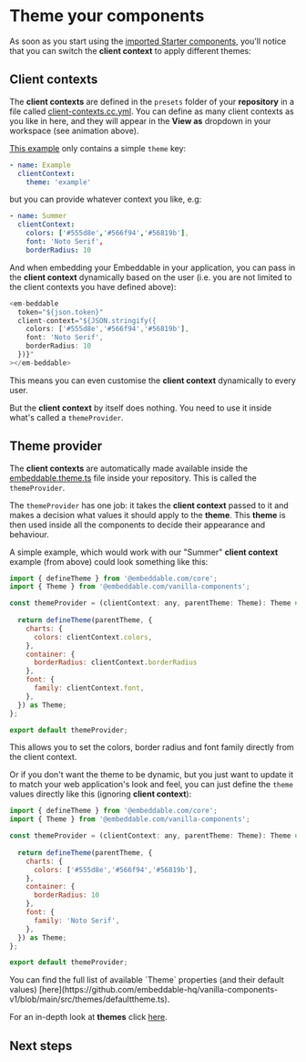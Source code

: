 # Theme your components

As soon as you start using the [imported Starter components](./install-starter-kit), you'll notice that you can switch the **client context** to apply different themes:

<VideoComponent
    src="/video/theme-example.mp4"
    width="800"
    height="450"
/>

## Client contexts

The **client contexts** are defined in the `presets` folder of your **repository** in a file called [client-contexts.cc.yml](https://github.com/embeddable-hq/embeddable-boilerplate/blob/main/src/embeddable.com/presets/client-contexts.cc.yml). You can define as many client contexts as you like in here, and they will appear in the **View as** dropdown in your workspace (see animation above).

[This example](https://github.com/embeddable-hq/embeddable-boilerplate/blob/main/src/embeddable.com/presets/client-contexts.cc.yml) only contains a simple `theme` key:

```yml
- name: Example
  clientContext:
    theme: 'example'
```
but you can provide whatever context you like, e.g:
```yml
- name: Summer
  clientContext:
    colors: ['#555d8e','#566f94','#56819b'],
    font: 'Noto Serif',
    borderRadius: 10
```

And when embedding your Embeddable in your application, you can pass in the **client context** dynamically based on the user (i.e. you are not limited to the client contexts you have defined above):

```js
<em-beddable
  token="${json.token}"
  client-context="${JSON.stringify({ 
  	colors: ['#555d8e','#566f94','#56819b'],
    font: 'Noto Serif',
    borderRadius: 10
  })}"
></em-beddable>
```

This means you can even customise the **client context** dynamically to every user.

But the **client context** by itself does nothing.  You need to use it inside what's called a `themeProvider`.

## Theme provider

The **client contexts** are automatically made available inside the [embeddable.theme.ts](https://github.com/embeddable-hq/embeddable-boilerplate/blob/main/embeddable.theme.ts) file inside your repository.  This is called the `themeProvider`.


The `themeProvider` has one job: it takes the **client context** passed to it and makes a decision what values it should apply to the **theme**.  This **theme** is then used inside all the components to decide their appearance and behaviour.

A simple example, which would work with our "Summer" **client context** example (from above) could look something like this:

```js
import { defineTheme } from '@embeddable.com/core';
import { Theme } from '@embeddable.com/vanilla-components';

const themeProvider = (clientContext: any, parentTheme: Theme): Theme => {
  
  return defineTheme(parentTheme, {
    charts: {
      colors: clientContext.colors,
    },
    container: {
      borderRadius: clientContext.borderRadius
    },
    font: {
      family: clientContext.font,
    },
  }) as Theme;
};

export default themeProvider;
```

This allows you to set the colors, border radius and font family directly from the client context.

Or if you don't want the theme to be dynamic, but you just want to update it to match your web application's look and feel, you can just define the `theme` values directly like this (ignoring **client context**):

```js
import { defineTheme } from '@embeddable.com/core';
import { Theme } from '@embeddable.com/vanilla-components';

const themeProvider = (clientContext: any, parentTheme: Theme): Theme => {
  
  return defineTheme(parentTheme, {
    charts: {
      colors: ['#555d8e','#566f94','#56819b'],
    },
    container: {
      borderRadius: 10
    },
    font: {
      family: 'Noto Serif',
    },
  }) as Theme;
};

export default themeProvider;
```

<Callout emoji="💡">
You can find the full list of available `Theme` properties (and their default values) [here](https://github.com/embeddable-hq/vanilla-components-v1/blob/main/src/themes/defaulttheme.ts).
</Callout>

For an in-depth look at **themes** click [here](/development/theming).

## Next steps

<CardGrid>
  <LinkCard title="Connect your database" href="/data/connect-your-database" icon=""/> 
  <LinkCard title="Embed your dashboard" href="/deployment/embedding" icon=""/> 
</CardGrid>


